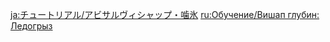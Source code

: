 {{Tutorial
|title    = Rimebiter Bathysmal Vishap
|subtitle = New Entry
|type     = Enemies
|icon     = Icon Tutorial Monster.png
|about    = Rimebiter Bathysmal Vishap
|image1   = Tutorial Enemies Rimebiter Bathysmal Vishap.png
|text1    = A predator that lies in wait within the pitch-dark watery depths. It appears to have adapted to some unknown power out in the deep seas, such that it can use elements other than Hydro... When it faces strong foes, it will use its powerful Cleansing Shower. Characters hit by this attack will {{Color|help|lose a certain amount of Elemental Energy}}. If they do not have sufficient Elemental Energy, they will {{Color|help|lose HP}}.
|sort     = 2608
}}
<noinclude>
<!-- interwikis -->
[[ja:チュートリアル/アビサルヴィシャップ・噛氷]]
[[ru:Обучение/Вишап глубин: Ледогрыз]]
</noinclude>